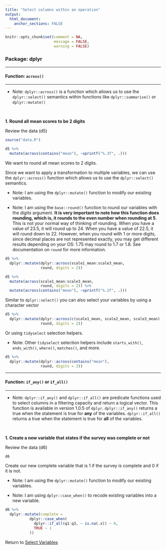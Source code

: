 ```yaml
---
title: "Select columns within an operation"
output: 
  html_document:
    anchor_sections: FALSE
---
```


```r
knitr::opts_chunk$set(comment = NA,
                      message = FALSE,
                      warning = FALSE)
```


### Package: dplyr

---

#### Function: `across()`

---

* Note: `dplyr::across()` is a function which allows us to use the `dplyr::select()` semantics within functions like `dplyr::summarise()` or `dplyr::mutate()`

<br>

**1\. Round all mean scores to be 2 digits**

Review the data (d5)

```r

source("data.R")

d5 %>%
  mutate(across(contains("mean"), ~sprintf("%.3f", .)))


```

We want to round all mean scores to 2 digits.

Since we want to apply a transformation to multiple variables, we can use the `dplyr::across()` function which allows us to use the `dplyr::select()` semantics.

* Note: I am using the `dplyr::mutate()` function to modify our existing variables.

* Note: I am using the `base::round()` function to round our variables with the *digits* argument. **It is very important to note how this function does rounding, which is, it rounds to the even number when rounding at 5**. This is not your normal way of thinking of rounding. When you have a value of 23.5, it will round up to 24. When you have a value of 22.5, it will round down to 22. However, when you round with 1 or more digits, since decimal places are not represented exactly, you may get different results depending on your OS: 1.75 may round to 1.7 or 1.8. See documentation on `round` for more information.

```r

d5 %>%
  dplyr::mutate(dplyr::across(scale1_mean:scale3_mean,
                round, digits = 2))

```

```r

d5 %>%
  mutate(across(scale1_mean:scale3_mean,
                round, digits = 2)) %>%
  mutate(across(contains("mean"), ~sprintf("%.2f", .)))

```

Similar to `dplyr::select()` you can also select your variables by using a character vector

```r

d5 %>%
  dplyr::mutate(dplyr::across(c(scale1_mean, scale2_mean, scale3_mean),
                round, digits = 2))

```

Or using `tidyselect` selection helpers.

* Note: Other `tidyselect` selection helpers include `starts_with()`, `ends_with()`, `where()`, `matches()`, and more.

```r

d5 %>%
  dplyr::mutate(dplyr::across(contains("mean"),
                round, digits = 2))

```

---

#### Function: `if_any()` or `if_all()`

---

* Note: `dplyr::if_any()` and `dplyr::if_all()` are predicate functions used to select columns in a filtering capacity and return a logical vector. This function is available in version 1.0.5 of `dplyr`. `dplyr::if_any()` returns a true when the statement is true for **any** of the variables. `dplyr::if_all()` returns a true when the statement is true for **all** of the variables.

<br>

**1\. Create a new variable that states if the survey was complete or not**

Review the data (d6)

```r

d6

```

Create our new complete variable that is 1 if the survey is complete and 0 if it is not.

* Note: I am using the `dplyr::mutate()` function to modify our existing variables.

* Note: I am using `dplyr::case_when()` to recode existing variables into a new variable.


```r

d6 %>%
  dplyr::mutate(complete = 
           dplyr::case_when(
             dplyr::if_all(q1:q3, ~ is.na(.x)) ~ 0,
             TRUE ~ 1
           ))

```



Return to [Select Variables](https://github.com/Cghlewis/data-wrangling-functions/wiki/Select-Variables)
